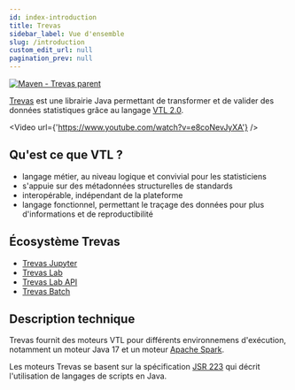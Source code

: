 ```yaml
---
id: index-introduction
title: Trevas
sidebar_label: Vue d'ensemble
slug: /introduction
custom_edit_url: null
pagination_prev: null
---
```



[![Maven - Trevas parent](https://maven-badges.herokuapp.com/maven-central/fr.insee.trevas/trevas-parent/badge.svg)](https://maven-badges.herokuapp.com/maven-central/fr.insee.trevas/trevas-parent)

[Trevas](https://github.com/InseeFr/Trevas) est une librairie Java permettant de transformer et de valider des données statistiques grâce au langage [VTL 2.0](https://sdmx.org/?page_id=5096).

<Video url={'https://www.youtube.com/watch?v=e8coNevJyXA'} />

## Qu'est ce que VTL ?

- langage métier, au niveau logique et convivial pour les statisticiens
- s'appuie sur des métadonnées structurelles de standards
- interopérable, indépendant de la plateforme
- langage fonctionnel, permettant le traçage des données pour plus d'informations et de reproductibilité

## Écosystème Trevas

<div style={{ textAlign: 'center' }}>
	<ThemedImage
		alt="Docusaurus themed image"
		sources={{
			light: useBaseUrl('/img/trevas-ecosystem-light.svg'),
			dark: useBaseUrl('/img/trevas-ecosystem-dark.svg'),
		}}
	/>
</div>

- [Trevas Jupyter](https://github.com/InseeFrLab/Trevas-Jupyter)
- [Trevas Lab](https://github.com/InseeFrLab/Trevas-Lab-UI)
- [Trevas Lab API](https://github.com/InseeFrLab/Trevas-Lab)
- [Trevas Batch](https://github.com/Making-Sense-Info/Trevas-Batch)

## Description technique

Trevas fournit des moteurs VTL pour différents environnemens d'exécution, notamment un moteur Java 17 et un moteur [Apache Spark](https://spark.apache.org/).

Les moteurs Trevas se basent sur la spécification [JSR 223](https://jcp.org/en/jsr/detail?id=223) qui décrit l'utilisation de langages de scripts en Java.
